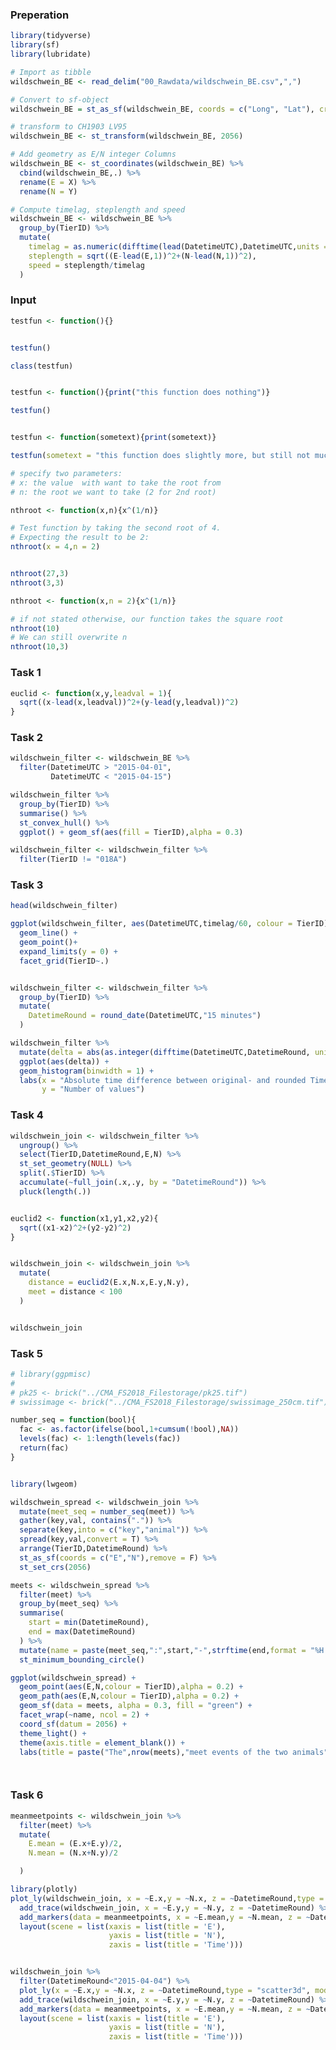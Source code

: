 ### Preperation
```r

library(tidyverse)
library(sf)
library(lubridate)

# Import as tibble
wildschwein_BE <- read_delim("00_Rawdata/wildschwein_BE.csv",",")

# Convert to sf-object
wildschwein_BE = st_as_sf(wildschwein_BE, coords = c("Long", "Lat"), crs = 4326,remove = FALSE)

# transform to CH1903 LV95
wildschwein_BE <- st_transform(wildschwein_BE, 2056)

# Add geometry as E/N integer Columns
wildschwein_BE <- st_coordinates(wildschwein_BE) %>%
  cbind(wildschwein_BE,.) %>%
  rename(E = X) %>%
  rename(N = Y)

# Compute timelag, steplength and speed
wildschwein_BE <- wildschwein_BE %>%
  group_by(TierID) %>%
  mutate(
    timelag = as.numeric(difftime(lead(DatetimeUTC),DatetimeUTC,units = "secs")),
    steplength = sqrt((E-lead(E,1))^2+(N-lead(N,1))^2),
    speed = steplength/timelag
  )


```

### Input
```r

testfun <- function(){}


testfun()

class(testfun)


testfun <- function(){print("this function does nothing")}

testfun()


testfun <- function(sometext){print(sometext)}

testfun(sometext = "this function does slightly more, but still not much")

# specify two parameters:
# x: the value  with want to take the root from
# n: the root we want to take (2 for 2nd root)

nthroot <- function(x,n){x^(1/n)}

# Test function by taking the second root of 4. 
# Expecting the result to be 2:
nthroot(x = 4,n = 2)


nthroot(27,3)
nthroot(3,3)

nthroot <- function(x,n = 2){x^(1/n)}

# if not stated otherwise, our function takes the square root
nthroot(10)
# We can still overwrite n
nthroot(10,3)


```

### Task 1
```r

euclid <- function(x,y,leadval = 1){
  sqrt((x-lead(x,leadval))^2+(y-lead(y,leadval))^2)
}

```

### Task 2
```r

wildschwein_filter <- wildschwein_BE %>%
  filter(DatetimeUTC > "2015-04-01",
         DatetimeUTC < "2015-04-15") 

wildschwein_filter %>%
  group_by(TierID) %>%
  summarise() %>%
  st_convex_hull() %>%
  ggplot() + geom_sf(aes(fill = TierID),alpha = 0.3)

wildschwein_filter <- wildschwein_filter %>%
  filter(TierID != "018A")


```

### Task 3
```r

head(wildschwein_filter)

ggplot(wildschwein_filter, aes(DatetimeUTC,timelag/60, colour = TierID)) + 
  geom_line() + 
  geom_point()+ 
  expand_limits(y = 0) +
  facet_grid(TierID~.)


wildschwein_filter <- wildschwein_filter %>%
  group_by(TierID) %>%
  mutate(
    DatetimeRound = round_date(DatetimeUTC,"15 minutes")
  )

wildschwein_filter %>%
  mutate(delta = abs(as.integer(difftime(DatetimeUTC,DatetimeRound, units = "secs")))) %>%
  ggplot(aes(delta)) +
  geom_histogram(binwidth = 1) +
  labs(x = "Absolute time difference between original- and rounded Timestamp",
       y = "Number of values")

```

### Task 4
```r

wildschwein_join <- wildschwein_filter %>%
  ungroup() %>%
  select(TierID,DatetimeRound,E,N) %>%
  st_set_geometry(NULL) %>%
  split(.$TierID) %>%
  accumulate(~full_join(.x,.y, by = "DatetimeRound")) %>%
  pluck(length(.))


euclid2 <- function(x1,y1,x2,y2){
  sqrt((x1-x2)^2+(y2-y2)^2)
}


wildschwein_join <- wildschwein_join %>%
  mutate(
    distance = euclid2(E.x,N.x,E.y,N.y),
    meet = distance < 100
  )


wildschwein_join

```

### Task 5
```r


# library(ggpmisc)
# 
# pk25 <- brick("../CMA_FS2018_Filestorage/pk25.tif")
# swissimage <- brick("../CMA_FS2018_Filestorage/swissimage_250cm.tif")

number_seq = function(bool){
  fac <- as.factor(ifelse(bool,1+cumsum(!bool),NA))
  levels(fac) <- 1:length(levels(fac))
  return(fac)
}


library(lwgeom)

wildschwein_spread <- wildschwein_join %>%
  mutate(meet_seq = number_seq(meet)) %>% 
  gather(key,val, contains(".")) %>%
  separate(key,into = c("key","animal")) %>%
  spread(key,val,convert = T) %>%
  arrange(TierID,DatetimeRound) %>%
  st_as_sf(coords = c("E","N"),remove = F) %>%
  st_set_crs(2056) 

meets <- wildschwein_spread %>%
  filter(meet) %>%
  group_by(meet_seq) %>%
  summarise(
    start = min(DatetimeRound),
    end = max(DatetimeRound)
  ) %>%
  mutate(name = paste(meet_seq,":",start,"-",strftime(end,format = "%H:%M:%S"))) %>%
  st_minimum_bounding_circle()

ggplot(wildschwein_spread) +
  geom_point(aes(E,N,colour = TierID),alpha = 0.2) +
  geom_path(aes(E,N,colour = TierID),alpha = 0.2) +
  geom_sf(data = meets, alpha = 0.3, fill = "green") +
  facet_wrap(~name, ncol = 2) +
  coord_sf(datum = 2056) +
  theme_light() +
  theme(axis.title = element_blank()) +
  labs(title = paste("The",nrow(meets),"meet events of the two animals"), subtitle = "Using a threshold of 100 meters")




```

### Task 6
```r


meanmeetpoints <- wildschwein_join %>%
  filter(meet) %>%
  mutate(
    E.mean = (E.x+E.y)/2,
    N.mean = (N.x+N.y)/2

  )

library(plotly)
plot_ly(wildschwein_join, x = ~E.x,y = ~N.x, z = ~DatetimeRound,type = "scatter3d", mode = "lines") %>%
  add_trace(wildschwein_join, x = ~E.y,y = ~N.y, z = ~DatetimeRound) %>%
  add_markers(data = meanmeetpoints, x = ~E.mean,y = ~N.mean, z = ~DatetimeRound) %>%
  layout(scene = list(xaxis = list(title = 'E'),
                      yaxis = list(title = 'N'),
                      zaxis = list(title = 'Time')))


wildschwein_join %>%
  filter(DatetimeRound<"2015-04-04") %>%
  plot_ly(x = ~E.x,y = ~N.x, z = ~DatetimeRound,type = "scatter3d", mode = "lines") %>%
  add_trace(wildschwein_join, x = ~E.y,y = ~N.y, z = ~DatetimeRound) %>%
  add_markers(data = meanmeetpoints, x = ~E.mean,y = ~N.mean, z = ~DatetimeRound) %>%
  layout(scene = list(xaxis = list(title = 'E'),
                      yaxis = list(title = 'N'),
                      zaxis = list(title = 'Time')))



```
